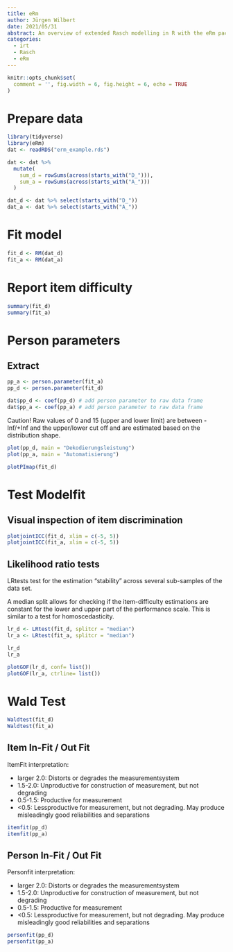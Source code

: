 ```yaml
---
title: eRm
author: Jürgen Wilbert
date: 2021/05/31
abstract: An overview of extended Rasch modelling in R with the eRm package.
categories: 
  - irt
  - Rasch
  - eRm
---
```


```r
knitr::opts_chunk$set(
  comment = '', fig.width = 6, fig.height = 6, echo = TRUE
)
```

# Prepare data

```r
library(tidyverse)
library(eRm)
dat <- readRDS("erm_example.rds")

dat <- dat %>% 
  mutate(
    sum_d = rowSums(across(starts_with("D_"))),
    sum_a = rowSums(across(starts_with("A_")))
  )

dat_d <- dat %>% select(starts_with("D_"))
dat_a <- dat %>% select(starts_with("A_"))
```

# Fit model

```r
fit_d <- RM(dat_d)
fit_a <- RM(dat_a)
```

# Report item difficulty

```r
summary(fit_d)
summary(fit_a)
```

# Person parameters

## Extract

```r
pp_a <- person.parameter(fit_a)
pp_d <- person.parameter(fit_d)

dat$pp_d <- coef(pp_d) # add person parameter to raw data frame
dat$pp_a <- coef(pp_a) # add person parameter to raw data frame
```

Caution! Raw values of 0 and 15 (upper and lower limit) are between -Inf/+Inf and the upper/lower cut off and are estimated based on the distribution shape.

```r
plot(pp_d, main = "Dekodierungsleistung")
plot(pp_a, main = "Automatisierung")
```

```r
plotPImap(fit_d)
```



# Test Modelfit

## Visual inspection of item discrimination

```r
plotjointICC(fit_d, xlim = c(-5, 5))
plotjointICC(fit_a, xlim = c(-5, 5))
```


## Likelihood ratio tests

LRtests test for the estimation "stability" across several sub-samples of the data set.

A median split allows for checking if the item-difficulty estimations are constant for the lower and upper part of the performance scale. This is similar to a test for homoscedasticity.

```r
lr_d <- LRtest(fit_d, splitcr = "median")
lr_a <- LRtest(fit_a, splitcr = "median")

lr_d
lr_a

```

```r
plotGOF(lr_d, conf= list())
plotGOF(lr_a, ctrline= list())
```



# Wald Test

```r
Waldtest(fit_d)
Waldtest(fit_a)

```

## Item In-Fit / Out Fit

ItemFit interpretation:

- larger 2.0: Distorts or degrades the measurementsystem
- 1.5-2.0: Unproductive for construction of measurement, but not degrading
- 0.5-1.5: Productive for measurement
- <0.5: Lessproductive for measurement, but not degrading. May produce misleadingly good reliabilities and separations

```r
itemfit(pp_d)
itemfit(pp_a)
```

## Person In-Fit / Out Fit

Personfit interpretation:

- larger 2.0: Distorts or degrades the measurementsystem
- 1.5-2.0: Unproductive for construction of measurement, but not degrading
- 0.5-1.5: Productive for measurement
- <0.5: Lessproductive for measurement, but not degrading. May produce misleadingly good reliabilities and separations

```r
personfit(pp_d)
personfit(pp_a)
```

